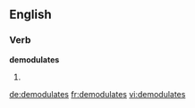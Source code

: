 
==English==

===Verb===
'''demodulates'''

# {{third-person singular of|[[demodulate]]}}

[[de:demodulates]]
[[fr:demodulates]]
[[vi:demodulates]]
